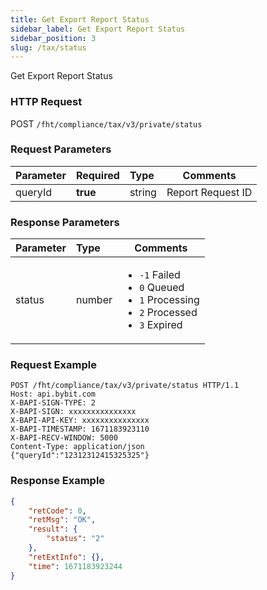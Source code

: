 ```yaml
---
title: Get Export Report Status
sidebar_label: Get Export Report Status
sidebar_position: 3
slug: /tax/status
---
```

Get Export Report Status

### HTTP Request
POST `/fht/compliance/tax/v3/private/status`

### Request Parameters
| Parameter | Required | Type | Comments|
|:----- |:-------|:-----|------ |
|queryId|<b>true</b>|string|Report Request ID|

### Response Parameters
| Parameter | Type | Comments|
|:----- |:-----|----- |
|status|number|<ul><li>`-1` Failed</li><li>`0` Queued</li><li>`1` Processing</li><li>`2` Processed</li><li>`3` Expired</li></ul>|

### Request Example

<Tabs>
<TabItem value="console" label="Console">

```http
POST /fht/compliance/tax/v3/private/status HTTP/1.1
Host: api.bybit.com
X-BAPI-SIGN-TYPE: 2
X-BAPI-SIGN: xxxxxxxxxxxxxxx
X-BAPI-API-KEY: xxxxxxxxxxxxxxx
X-BAPI-TIMESTAMP: 1671183923110
X-BAPI-RECV-WINDOW: 5000
Content-Type: application/json
{"queryId":"12312312415325325"}
```

</TabItem>
</Tabs>

### Response Example

<Tabs>
<TabItem value="js linear" label="assets">

```json
{
    "retCode": 0,
    "retMsg": "OK",
    "result": {
        "status": "2"
    },
    "retExtInfo": {},
    "time": 1671183923244
}
```
</TabItem>
</Tabs>
